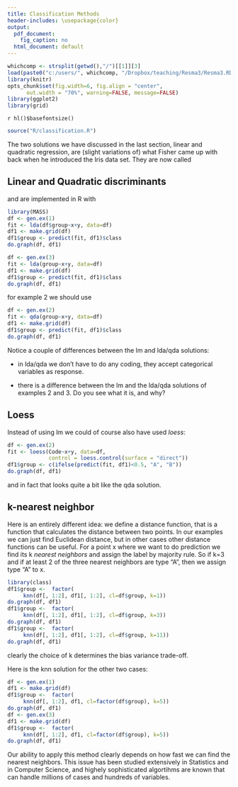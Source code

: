 ```yaml
---
title: Classification Methods
header-includes: \usepackage{color}
output:
  pdf_document:
    fig_caption: no
  html_document: default
---
```

<style>
table, th, td { text-align:right; }
th, td {padding: 10px;}
</style>

```r
whichcomp <- strsplit(getwd(),"/")[[1]][3]
load(paste0("c:/users/", whichcomp, "/Dropbox/teaching/Resma3/Resma3.RData"))
library(knitr)
opts_chunk$set(fig.width=6, fig.align = "center", 
      out.width = "70%", warning=FALSE, message=FALSE)
library(ggplot2)
library(grid)
```
`r hl()$basefontsize()`


```r
source("R/classification.R")
```


The two solutions we have discussed in the last section, linear and quadratic regression, are (slight variations of) what Fisher came up with back when he introduced the Iris data set. They are now called 
 
## Linear and Quadratic discriminants
 
and are implemented in R with
 
```r
library(MASS)
df <- gen.ex(1)
fit <- lda(df$group~x+y, data=df)
df1 <- make.grid(df)
df1$group <- predict(fit, df1)$class
do.graph(df, df1)
```

```r
df <- gen.ex(3)
fit <- lda(group~x+y, data=df)
df1 <- make.grid(df)
df1$group <- predict(fit, df1)$class
do.graph(df, df1)
```

for example 2 we should use

```r
df <- gen.ex(2)
fit <- qda(group~x+y, data=df)
df1 <- make.grid(df)
df1$group <- predict(fit, df1)$class
do.graph(df, df1)
```

Notice a couple of differences between the lm and lda/qda solutions:

-  in lda/qda we don't have to do any coding, they accept categorical variables as response.

-  there is a difference between the lm and the lda/qda solutions of examples 2 and  3. Do you see what it is, and why?

## Loess

Instead of using lm we could of course also have used *loess*:

```r
df <- gen.ex(2)
fit <- loess(Code~x+y, data=df, 
             control = loess.control(surface = "direct"))
df1$group <- c(ifelse(predict(fit, df1)<0.5, "A", "B"))
do.graph(df, df1)
```

and in fact that looks quite a bit like the qda solution.

## k-nearest neighbor

Here is an entirely different idea: we define a distance function, that is a function that calculates the distance between two points. In our examples we can just find Euclidean distance, but in other cases other distance functions can be useful. For a point x where we want to do prediction we find its k *nearest neighbors* and assign the label by majority rule. So if k=3 and if at least 2 of the three nearest neighbors are type "A", then we assign type "A" to x.

```r
library(class)
df1$group <-  factor(
     knn(df[, 1:2], df1[, 1:2], cl=df$group, k=1))
do.graph(df, df1)
df1$group <-  factor(
     knn(df[, 1:2], df1[, 1:2], cl=df$group, k=3))
do.graph(df, df1)
df1$group <-  factor(
     knn(df[, 1:2], df1[, 1:2], cl=df$group, k=11))
do.graph(df, df1)
```
clearly the choice of k determines the bias variance trade-off.

Here is the knn solution for the other two cases:

```r
df <- gen.ex(1)
df1 <- make.grid(df)
df1$group <-  factor(
     knn(df[, 1:2], df1, cl=factor(df$group), k=5))
do.graph(df, df1)
df <- gen.ex(3)
df1 <- make.grid(df)
df1$group <-  factor(
     knn(df[, 1:2], df1, cl=factor(df$group), k=5))
do.graph(df, df1)
```

Our ability to apply this method clearly depends on how fast we can find the nearest neighbors. This issue has been studied extensively in Statistics and in Computer Science, and highely sophisticated algortihms are known that can handle millions of cases and hundreds of variables. 
